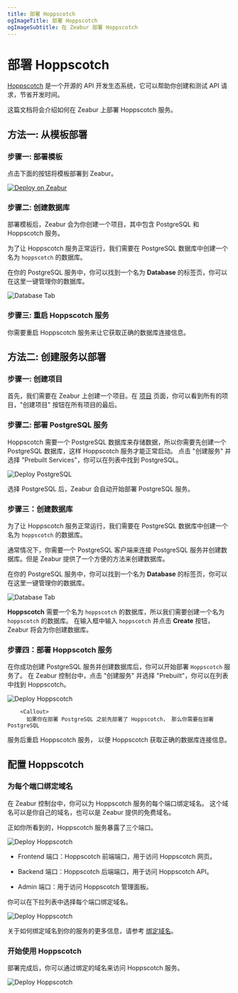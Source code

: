 ```yaml
---
title: 部署 Hoppscotch
ogImageTitle: 部署 Hoppscotch
ogImageSubtitle: 在 Zeabur 部署 Hoppscotch
---
```



# 部署 Hoppscotch

[Hoppscotch](https://hoppscotch.com/) 是一个开源的 API 开发生态系统，它可以帮助你创建和测试 API 请求，节省开发时间。

这篇文档将会介绍如何在 Zeabur 上部署 Hoppscotch 服务。

## 方法一: 从模板部署

### 步骤一: 部署模板

点击下面的按钮将模板部署到 Zeabur。

[![Deploy on Zeabur](https://zeabur.com/button.svg)](https://zeabur.com/templates/HIB6B9)

### 步骤二: 创建数据库

部署模板后，Zeabur 会为你创建一个项目，其中包含 PostgreSQL 和 Hoppscotch 服务。

为了让 Hoppscotch 服务正常运行，我们需要在 PostgreSQL 数据库中创建一个名为 `hoppscotch` 的数据库。

在你的 PostgreSQL 服务中，你可以找到一个名为 **Database** 的标签页，你可以在这里一键管理你的数据库。

![Database Tab](/marketplace/postgresql/create-database.png)

### 步骤三: 重启 Hoppscotch 服务

你需要重启 Hoppscotch 服务来让它获取正确的数据库连接信息。

## 方法二: 创建服务以部署

### 步骤一: 创建项目

首先，我们需要在 Zeabur 上创建一个项目。在 [项目](https://dash.zeabur.com/projects) 页面，你可以看到所有的项目，"创建项目" 按钮在所有项目的最后。

### 步骤二: 部署 PostgreSQL 服务

Hoppscotch 需要一个 PostgreSQL 数据库来存储数据，所以你需要先创建一个 PostgreSQL 数据库，这样 Hoppscotch 服务才能正常启动。
点击 "创建服务" 并选择 "Prebuilt Services"，你可以在列表中找到 PostgreSQL。

![Deploy PostgreSQL](/marketplace/postgresql/deploy.png)

选择 PostgreSQL 后，Zeabur 会自动开始部署 PostgreSQL 服务。

### 步骤三：创建数据库

为了让 Hoppscotch 服务正常运行，我们需要在 PostgreSQL 数据库中创建一个名为 `hoppscotch` 的数据库。

通常情况下，你需要一个 PostgreSQL 客户端来连接 PostgreSQL 服务并创建数据库。但是 Zeabur 提供了一个方便的方法来创建数据库。

在你的 PostgreSQL 服务中，你可以找到一个名为 **Database** 的标签页，你可以在这里一键管理你的数据库。

![Database Tab](/marketplace/postgresql/create-database.png)

**Hoppscotch** 需要一个名为 `hoppscotch` 的数据库，所以我们需要创建一个名为 `hoppscotch` 的数据库。
在输入框中输入 `hoppscotch` 并点击 **Create** 按钮，Zeabur 将会为你创建数据库。

### 步骤四：部署 Hoppscotch 服务

在你成功创建 PostgreSQL 服务并创建数据库后，你可以开始部署 `Hoppscotch` 服务了。
在 Zeabur 控制台中，点击 "创建服务" 并选择 "Prebuilt"，你可以在列表中找到 Hoppscotch。

![Deploy Hoppscotch](/marketplace/hoppscotch/deploy.png)

        <Callout>
          如果你在部署 PostgreSQL 之前先部署了 Hoppscotch， 那么你需要在部署 PostgreSQL
  服务后重启 Hoppscotch 服务， 以便 Hoppscotch 获取正确的数据库连接信息。
          </Callout>

## 配置 Hoppscotch

### 为每个端口绑定域名

在 Zeabur 控制台中，你可以为 Hoppscotch 服务的每个端口绑定域名。
这个域名可以是你自己的域名，也可以是 Zeabur 提供的免费域名。

正如你所看到的，Hoppscotch 服务暴露了三个端口。

![Deploy Hoppscotch](/marketplace/hoppscotch/domain-ports.png)

- Frontend 端口：Hoppscotch 前端端口，用于访问 Hoppscotch 网页。

- Backend 端口：Hoppscotch 后端端口，用于访问 Hoppscotch API。

- Admin 端口：用于访问 Hoppscotch 管理面板。

你可以在下拉列表中选择每个端口绑定域名。

![Deploy Hoppscotch](/marketplace/hoppscotch/bind-domain.png)

关于如何绑定域名到你的服务的更多信息，请参考 [绑定域名](../deploy/domain-binding)。

### 开始使用 Hoppscotch

部署完成后，你可以通过绑定的域名来访问 Hoppscotch 服务。

![Deploy Hoppscotch](/marketplace/hoppscotch/frontend.png)

